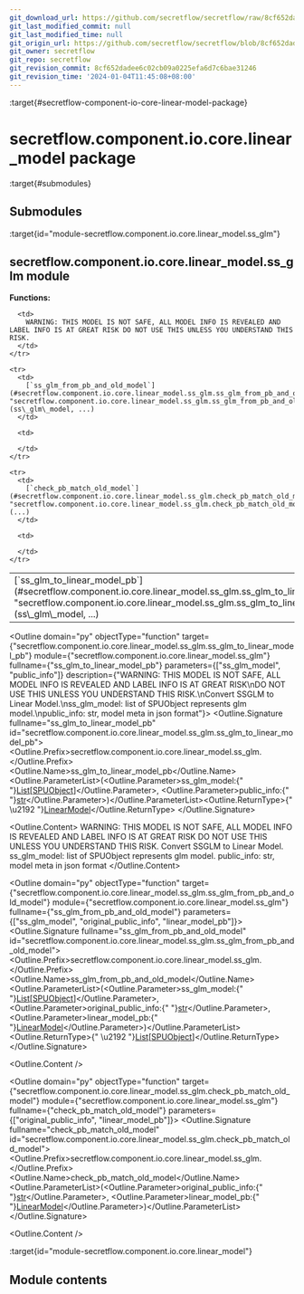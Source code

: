 ```yaml
---
git_download_url: https://github.com/secretflow/secretflow/raw/8cf652dadee6c02cb09a0225efa6d7c6bae31246/docs/source/secretflow.component.io.core.linear_model.rst
git_last_modified_commit: null
git_last_modified_time: null
git_origin_url: https://github.com/secretflow/secretflow/blob/8cf652dadee6c02cb09a0225efa6d7c6bae31246/docs/source/secretflow.component.io.core.linear_model.rst
git_owner: secretflow
git_repo: secretflow
git_revision_commit: 8cf652dadee6c02cb09a0225efa6d7c6bae31246
git_revision_time: '2024-01-04T11:45:08+08:00'
---
```


:target{#secretflow-component-io-core-linear-model-package}

# secretflow\.component.io.core.linear\_model package

:target{#submodules}

## Submodules

:target{id="module-secretflow.component.io.core.linear_model.ss_glm"}

## <Target id="secretflow-component-io-core-linear-model-ss-glm-module" />secretflow\.component.io.core.linear\_model.ss\_glm module

<strong>Functions:</strong>

<table>
  <tbody>
    <tr>
      <td>
        [`ss_glm_to_linear_model_pb`](#secretflow.component.io.core.linear_model.ss_glm.ss_glm_to_linear_model_pb "secretflow.component.io.core.linear_model.ss_glm.ss_glm_to_linear_model_pb")(ss\_glm\_model, ...)
      </td>

      <td>
        WARNING: THIS MODEL IS NOT SAFE, ALL MODEL INFO IS REVEALED AND LABEL INFO IS AT GREAT RISK DO NOT USE THIS UNLESS YOU UNDERSTAND THIS RISK.
      </td>
    </tr>

    <tr>
      <td>
        [`ss_glm_from_pb_and_old_model`](#secretflow.component.io.core.linear_model.ss_glm.ss_glm_from_pb_and_old_model "secretflow.component.io.core.linear_model.ss_glm.ss_glm_from_pb_and_old_model")(ss\_glm\_model, ...)
      </td>

      <td>

      </td>
    </tr>

    <tr>
      <td>
        [`check_pb_match_old_model`](#secretflow.component.io.core.linear_model.ss_glm.check_pb_match_old_model "secretflow.component.io.core.linear_model.ss_glm.check_pb_match_old_model")(...)
      </td>

      <td>

      </td>
    </tr>
  </tbody>
</table>

<Outline domain="py" objectType="function" target={"secretflow.component.io.core.linear_model.ss_glm.ss_glm_to_linear_model_pb"} module={"secretflow.component.io.core.linear_model.ss_glm"} fullname={"ss_glm_to_linear_model_pb"} parameters={["ss_glm_model", "public_info"]} description={"WARNING: THIS MODEL IS NOT SAFE, ALL MODEL INFO IS REVEALED AND LABEL INFO IS AT GREAT RISK\nDO NOT USE THIS UNLESS YOU UNDERSTAND THIS RISK.\nConvert SSGLM to Linear Model.\nss_glm_model: list of SPUObject represents glm model.\npublic_info: str, model meta in json format"}>
  <Outline.Signature fullname="ss_glm_to_linear_model_pb" id="secretflow.component.io.core.linear_model.ss_glm.ss_glm_to_linear_model_pb">
    <Outline.Prefix>secretflow\.component.io.core.linear\_model.ss\_glm.</Outline.Prefix><Outline.Name>ss\_glm\_to\_linear\_model\_pb</Outline.Name><Outline.ParameterList><span>(</span><Outline.Parameter><span className="name">ss\_glm\_model</span><span>:</span><span>{" "}</span><span className="name">[List](https://docs.python.org/3/library/typing.html#typing.List "(in Python v3.12)")<span>\[</span>[SPUObject](secretflow.device.device.device.mdx#secretflow.device.device.spu.SPUObject "secretflow.device.device.spu.SPUObject")<span>]</span></span></Outline.Parameter>, <Outline.Parameter><span className="name">public\_info</span><span>:</span><span>{" "}</span><span className="name">[str](https://docs.python.org/3/library/stdtypes.html#str "(in Python v3.12)")</span></Outline.Parameter><span>)</span></Outline.ParameterList><Outline.ReturnType><span>{" \u2192 "}</span>[LinearModel](secretflow.spec.spec.extend.mdx#secretflow.spec.extend.linear_model_pb2.LinearModel "secretflow.spec.extend.linear_model_pb2.LinearModel")</Outline.ReturnType>
  </Outline.Signature>

  <Outline.Content>
    WARNING: THIS MODEL IS NOT SAFE, ALL MODEL INFO IS REVEALED AND LABEL INFO IS AT GREAT RISK
    DO NOT USE THIS UNLESS YOU UNDERSTAND THIS RISK.
    Convert SSGLM to Linear Model.
    ss\_glm\_model: list of SPUObject represents glm model.
    public\_info: str, model meta in json format
  </Outline.Content>
</Outline>

<Outline domain="py" objectType="function" target={"secretflow.component.io.core.linear_model.ss_glm.ss_glm_from_pb_and_old_model"} module={"secretflow.component.io.core.linear_model.ss_glm"} fullname={"ss_glm_from_pb_and_old_model"} parameters={["ss_glm_model", "original_public_info", "linear_model_pb"]}>
  <Outline.Signature fullname="ss_glm_from_pb_and_old_model" id="secretflow.component.io.core.linear_model.ss_glm.ss_glm_from_pb_and_old_model">
    <Outline.Prefix>secretflow\.component.io.core.linear\_model.ss\_glm.</Outline.Prefix><Outline.Name>ss\_glm\_from\_pb\_and\_old\_model</Outline.Name><Outline.ParameterList><span>(</span><Outline.Parameter><span className="name">ss\_glm\_model</span><span>:</span><span>{" "}</span><span className="name">[List](https://docs.python.org/3/library/typing.html#typing.List "(in Python v3.12)")<span>\[</span>[SPUObject](secretflow.device.device.device.mdx#secretflow.device.device.spu.SPUObject "secretflow.device.device.spu.SPUObject")<span>]</span></span></Outline.Parameter>, <Outline.Parameter><span className="name">original\_public\_info</span><span>:</span><span>{" "}</span><span className="name">[str](https://docs.python.org/3/library/stdtypes.html#str "(in Python v3.12)")</span></Outline.Parameter>, <Outline.Parameter><span className="name">linear\_model\_pb</span><span>:</span><span>{" "}</span><span className="name">[LinearModel](secretflow.spec.spec.extend.mdx#secretflow.spec.extend.linear_model_pb2.LinearModel "secretflow.spec.extend.linear_model_pb2.LinearModel")</span></Outline.Parameter><span>)</span></Outline.ParameterList><Outline.ReturnType><span>{" \u2192 "}</span>[List](https://docs.python.org/3/library/typing.html#typing.List "(in Python v3.12)")<span>\[</span>[SPUObject](secretflow.device.device.device.mdx#secretflow.device.device.spu.SPUObject "secretflow.device.device.spu.SPUObject")<span>]</span></Outline.ReturnType>
  </Outline.Signature>

  <Outline.Content />
</Outline>

<Outline domain="py" objectType="function" target={"secretflow.component.io.core.linear_model.ss_glm.check_pb_match_old_model"} module={"secretflow.component.io.core.linear_model.ss_glm"} fullname={"check_pb_match_old_model"} parameters={["original_public_info", "linear_model_pb"]}>
  <Outline.Signature fullname="check_pb_match_old_model" id="secretflow.component.io.core.linear_model.ss_glm.check_pb_match_old_model">
    <Outline.Prefix>secretflow\.component.io.core.linear\_model.ss\_glm.</Outline.Prefix><Outline.Name>check\_pb\_match\_old\_model</Outline.Name><Outline.ParameterList><span>(</span><Outline.Parameter><span className="name">original\_public\_info</span><span>:</span><span>{" "}</span><span className="name">[str](https://docs.python.org/3/library/stdtypes.html#str "(in Python v3.12)")</span></Outline.Parameter>, <Outline.Parameter><span className="name">linear\_model\_pb</span><span>:</span><span>{" "}</span><span className="name">[LinearModel](secretflow.spec.spec.extend.mdx#secretflow.spec.extend.linear_model_pb2.LinearModel "secretflow.spec.extend.linear_model_pb2.LinearModel")</span></Outline.Parameter><span>)</span></Outline.ParameterList>
  </Outline.Signature>

  <Outline.Content />
</Outline>

:target{id="module-secretflow.component.io.core.linear_model"}

## <Target id="module-contents" />Module contents
